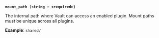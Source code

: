 <a id="shared-arg-mount_path" />

**`mount_path (string : <required>)`**

The internal path where Vault can access an enabled plugin. Mount paths must be
unique across all plugins.

**Example**: `shared/`
